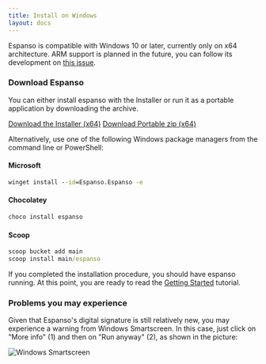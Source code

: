 ```yaml
---
title: Install on Windows
layout: docs
---
```

Espanso is compatible with Windows 10 or later, currently only on x64 architecture. ARM support is planned in the future, you can follow its development on [this issue](https://github.com/espanso/espanso/issues/290).

### Download Espanso

You can either install espanso with the Installer or run it as a portable application by downloading the archive.


<div className="">
<a className="btn btn-lg mybtn mb-4" href={getStableDownloadLink("WIN_INSTALLER_DOWNLOAD_URL")} role="button">Download the Installer (x64)</a>
<a className="btn btn-lg mybtn mb-4" href={getStableDownloadLink("WIN_PORTABLE_DOWNLOAD_URL")} role="button">Download Portable zip (x64)</a>
</div>

Alternatively, use one of the following Windows package managers from the command line or PowerShell:

#### Microsoft
```cmd
winget install --id=Espanso.Espanso -e
```

#### Chocolatey
```cmd
choco install espanso
```

#### Scoop
```cmd
scoop bucket add main
scoop install main/espanso
```
If you completed the installation procedure, you should have espanso running. At this point, you are ready to read the [Getting Started](/docs/get-started/) tutorial.

### Problems you may experience

Given that Espanso's digital signature is still relatively new, you may experience a warning from
Windows Smartscreen. In this case, just click on "More info" (1) and then
on "Run anyway" (2), as shown in the picture:

![Windows Smartscreen](/img/docs/windows-smartscreen.png)